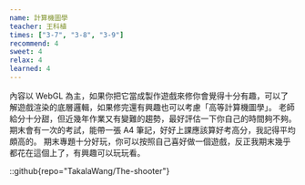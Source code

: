 ```yaml
---
name: 計算機圖學
teacher: 王科植
times: ["3-7", "3-8", "3-9"]
recommend: 4
sweet: 4
relax: 4
learned: 4
---
```

內容以 WebGL 為主，如果你把它當成製作遊戲來修你會覺得十分有趣，可以了解遊戲渲染的底層邏輯，如果修完還有興趣也可以考慮「高等計算機圖學」。
老師給分十分甜，但近幾年作業又有變難的趨勢，最好評估一下你自己的時間夠不夠。
期末會有一次的考試，能帶一張 A4 筆記，好好上課應該算好考高分，我記得平均頗高的。
期末專題十分好玩，你可以按照自己喜好做一個遊戲，反正我期末幾乎都花在這個上了，有興趣可以玩玩看。

::github{repo="TakalaWang/The-shooter"}